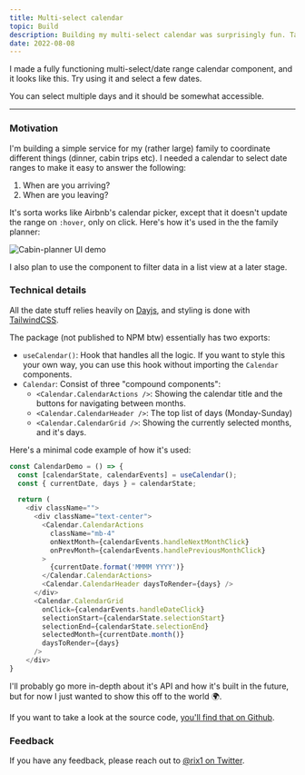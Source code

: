 ```yaml
---
title: Multi-select calendar
topic: Build
description: Building my multi-select calendar was surprisingly fun. Take a look at how it's made.
date: 2022-08-08
---
```


I made a fully functioning multi-select/date range calendar component, and it
looks like this. Try using it and select a few dates.

<CalendarDemo />

You can select multiple days and it should be somewhat accessible.

---

### Motivation

I'm building a simple service for my (rather large) family to coordinate different
things (dinner, cabin trips etc). I needed a calendar to select date ranges
to make it easy to answer the following:

1. When are you arriving?
2. When are you leaving?

It's sorta works like Airbnb's calendar picker, except that it doesn't update
the range on `:hover`, only on click. Here's how it's used in the the family
planner:

![Cabin-planner UI demo](https://s3.eu-north-1.amazonaws.com/rix1.dev/screenshots/2022-08-08+calendar+demo.png)

I also plan to use the component to filter data in a list view at a later stage.

### Technical details

All the date stuff relies heavily on [Dayjs](https://day.js.org/), and styling
is done with [TailwindCSS](https://tailwindcss.com/).

The package (not published to NPM btw) essentially has two exports:

- `useCalendar()`: Hook that handles all the logic. If you want to style this
  your own way, you can use this hook without importing the `Calendar`
  components.
- `Calendar`: Consist of three "compound components":
  - `<Calendar.CalendarActions />`: Showing the calendar title and the buttons
    for navigating between months.
  - `<Calendar.CalendarHeader />`: The top list of days (Monday-Sunday)
  - `<Calendar.CalendarGrid />`: Showing the currently selected months, and it's
    days.

Here's a minimal code example of how it's used:

```js
const CalendarDemo = () => {
  const [calendarState, calendarEvents] = useCalendar();
  const { currentDate, days } = calendarState;

  return (
    <div className="">
      <div className="text-center">
        <Calendar.CalendarActions
          className="mb-4"
          onNextMonth={calendarEvents.handleNextMonthClick}
          onPrevMonth={calendarEvents.handlePreviousMonthClick}
        >
          {currentDate.format('MMMM YYYY')}
        </Calendar.CalendarActions>
        <Calendar.CalendarHeader daysToRender={days} />
      </div>
      <Calendar.CalendarGrid
        onClick={calendarEvents.handleDateClick}
        selectionStart={calendarState.selectionStart}
        selectionEnd={calendarState.selectionEnd}
        selectedMonth={currentDate.month()}
        daysToRender={days}
      />
    </div>
}
```

I'll probably go more in-depth about it's API and how it's built in the future,
but for now I just wanted to show this off to the world 🌍.

If you want to take a look at the source code, [you'll find that on
Github](https://github.com/rix1/rix1-builds/tree/main/packages/rix-ui/calendar).

### Feedback

If you have any feedback, please
reach out to [@rix1 on Twitter](https://twitter.com/rix1).
